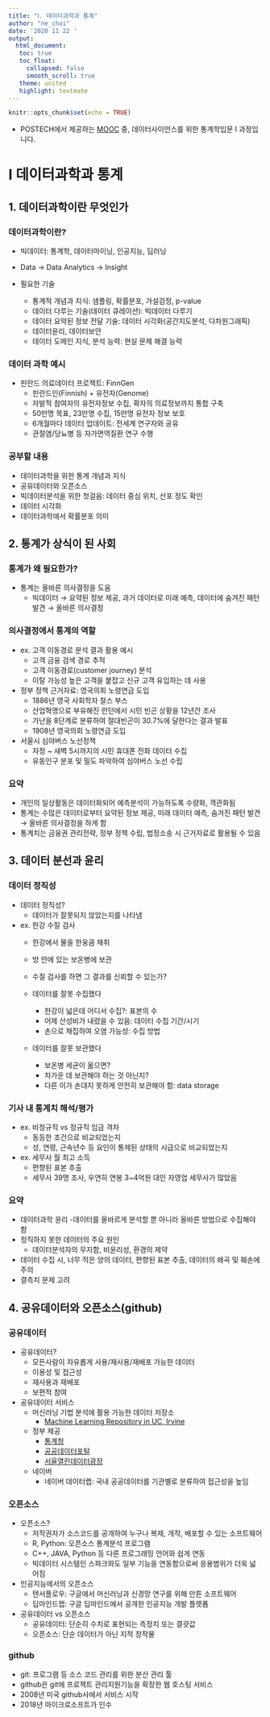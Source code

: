 ```yaml
---
title: "Ⅰ. 데이터과학과 통계"
author: "ne_choi"
date: '2020 11 22 '
output:
  html_document:
   toc: true
   toc_float:
     collapsed: false
     smooth_scroll: true
   theme: united
   highlight: textmate
---
```


```r
knitr::opts_chunk$set(echo = TRUE)
```

* POSTECH에서 제공하는 [MOOC](https://pabi.smartlearn.io/) 중, 데이터사이언스를 위한 통계학입문 Ⅰ 과정입니다.

# Ⅰ 데이터과학과 통계
## 1. 데이터과학이란 무엇인가

### 데이터과학이란?
- 빅데이터: 통계학, 데이터마이닝, 인공지능, 딥러닝  
- Data → Data Analytics → Insight  

- 필요한 기술
  - 통계적 개념과 지식: 샘플링, 확률분포, 가설검정, p-value
  - 데이터 다루는 기술(데이터 큐레이션): 빅데이터 다루기
  - 데이터 요약된 정보 전달 기술: 데이터 시각화(공간지도분석, 다차원그래픽)
  - 데이터윤리, 데이터보안
  - 데이터 도메인 지식, 분석 능력: 현실 문제 해결 능력
  
### 데이터 과학 예시
- 핀란드 의료데이터 프로젝트: FinnGen
  - 핀란드인(Finnish) + 유전자(Genome)
  - 자발적 참여자의 유전자정보 수집, 확자의 의료정보까지 통합 구축
  - 50만명 목표, 23만명 수집, 15만명 유전자 정보 보호
  - 6개월마다 데이터 업데이트: 전세계 연구자와 공유
  - 관절염/당뇨병 등 자가면역질환 연구 수행

### 공부할 내용
- 데이터과학을 위한 통계 개념과 지식
- 공유데이터와 오픈소스
- 빅데이터분석을 위한 첫걸음: 데이터 중심 위치, 산포 정도 확인
- 데이터 시각화
- 데이터과학에서 확률분포 의미

## 2. 통계가 상식이 된 사회
### 통계가 왜 필요한가?
- 통계는 올바른 의사결정을 도움
  - 빅데이터 → 요약된 정보 제공, 과거 데이터로 미래 예측, 데이터에 숨겨진 패턴 발견 → 올바른 의사결정

### 의사결정에서 통계의 역할
- ex. 고객 이동경로 분석 결과 활용 예시
  - 고객 금융 검색 경로 추적
  - 고객 이동경로(customer journey) 분석
  - 이탈 가능성 높은 고객을 붙잡고 신규 고객 유입하는 데 사용
  
- 정부 정책 근거자료: 영국의회 노령연금 도입
  - 1886년 영국 사회학자 찰스 부스
  - 산업혁명으로 부유해진 런던에서 시민 빈곤 상황을 12년간 조사
  - 가난을 8단계로 분류하여 절대빈곤이 30.7%에 달한다는 결과 발표
  - 1908년 영국의회 노령연금 도입

- 서울시 심야버스 노선정책
  - 자정 ~ 새벽 5시까지의 시민 휴대폰 전화 데이터 수집
  - 유동인구 분포 및 밀도 파악하여 심야버스 노선 수립

### 요약
- 개인의 일상활동은 데이터화되어 예측분석이 가능하도록 수량화, 객관화됨
- 통계는 수많은 데이터로부터 요약된 정보 제공, 미래 데이터 예측, 숨겨진 패턴 발견 → 올바른 의사결정을 하게 함
- 통계치는 금융권 관리전략, 정부 정책 수립, 법정소송 시 근거자료로 활용될 수 있음


## 3. 데이터 분선과 윤리
### 데이터 정직성
- 데이터 정직성?
  - 데이터가 잘못되지 않았는지를 나타냄

- ex. 한강 수질 검사
  - 한강에서 물을 한웅큼 채취
  - 방 안에 있는 보온병에 보관
  - 수질 검사를 하면 그 결과를 신뢰할 수 있는가?
  
  - 데이터를 잘못 수집했다
    - 한강이 넓은데 어디서 수집?: 표본의 수
    - 어제 산성비가 내렸을 수 있음: 데이터 수집 기간/시기
    - 손으로 채집하여 오염 가능성: 수집 방법
  
  - 데이터를 잘못 보관했다
    - 보온병 세균이 옮으면?
    - 차가운 데 보관해야 하는 것 아닌지?
    - 다른 이가 손대지 못하게 안전히 보관해야 함: data storage
    
### 기사 내 통계치 해석/평가
- ex. 비정규직 vs 정규직 임금 격차
  - 동등한 조건으로 비교되었는지
  - 성, 연령, 근속년수 등 요인이 통제된 상태의 시급으로 비교되었는지

- ex. 세무사 월 최고 소득
  - 편향된 표본 추출
  - 세무사 39명 조사, 우연히 연봉 3~4억원 대인 자영업 세무사가 많았음

### 요약
- 데이터과학 윤리
  -데이터를 올바르게 분석할 뿐 아니라 올바른 방법으로 수집해야 함
- 정직하지 못한 데이터의 주요 원인
  - 데이터분석자의 무지함, 비윤리성, 환경의 제약
- 데이터 수집 시, 너무 적은 양의 데이터, 편향된 표본 추출, 데이터의 왜곡 및 훼손에 주의
- 결측치 문제 고려


## 4. 공유데이터와 오픈소스(github)
### 공유데이터
- 공유데이터?
  - 모든사람이 자유롭게 사용/재사용/재배포 가능한 데이터
  - 이용성 및 접근성
  - 재사용과 재배포
  - 보편적 참여

- 공유데이터 서비스
  - 머신러닝 기법 분석에 활용 가능한 데이터 저장소
    - [Machine Learning Repository in UC, Irvine](https://archive.ics.uci.edu/ml/index.php)
  - 정부 제공
    - [통계청](kostat.go.kr)
    - [공공데이터포털](www.data.go.kr)
    - [서울열린데이터광장](data.seoul.go.kr)
  - 네이버
    - 네이버 데이터랩: 국내 공공데이터를 기관별로 분류하여 접근성을 높임
  
### 오픈소스
- 오픈소스?
  - 저작권자가 소스코드를 공개하여 누구나 복제, 개작, 배포할 수 있는 소프트웨어
  - R, Python: 오픈소스 통계분석 프로그램
  - C++, JAVA, Python 등 다른 프로그래밍 언어와 쉽게 연동
  - 빅데이터 시스템인 스파크와도 일부 기능을 연동함으로써 응용범위가 더욱 넓어짐

- 인공지능에서의 오픈소스
  - 텐서플로우: 구글에서 머신러닝과 신경망 연구를 위해 만튼 소프트웨어
  - 딥마인드랩: 구글 딥마인드에서 공개한 인공지능 개발 플랫폼

- 공유데이터 vs 오픈소스
  - 공유데이터: 단순히 수치로 표현되는 측정치 또는 결괏값
  - 오픈소스: 단순 데이터가 아닌 지적 창작물

### github
- git: 프로그램 등 소스 코드 관리를 위한 분산 관리 툴
- github은 git에 프로젝트 관리지원기능을 확장한 웹 호스팅 서비스
- 2008년 미국 github사에서 서비스 시작
- 2018년 마이크로소프트가 인수
